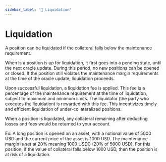 ```yaml
---
sidebar_label: '🌊 Liquidation'
---
```


# Liquidation

A position can be liquidated if the collateral falls below the maintenance requirement.

When is a position is up for liquidation, it first goes into a pending state, until the next oracle update. 
During this period, no new positions can be opened or closed. 
If the position still violates the maintenance margin requirements at the time of the oracle update, liquidation proceeds. 

Upon successful liquidation, a liquidation fee is applied. 
This fee is a percentage of the maintenance requirement at the time of liquidation, subject to maximum and minimum limits.
The liquidator (the party who executes the liquidation) is rewarded with this fee. 
This incentivizes timely and efficient liquidation of under-collateralized positions.

When a position is liquidated, any collateral remaining after deducting losses and fees would be returned to your account.

Ex: 
A long position is opened on an asset, with a notional value of 5000 USD and the current price of the asset is 1000 USD. 
The maintenance margin is set at 20% meaning 1000 USDC (20% of 5000 USD).
For this position, if the value of collateral falls below 1000 USD, then the position is at risk of a liquidation.  

